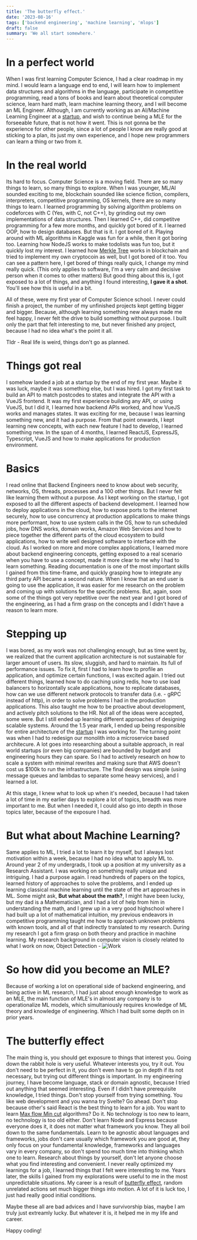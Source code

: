 ```yaml
---
title: 'The butterfly effect.'
date: '2023-08-16'
tags: ['backend engineering', 'machine learning', 'mlops']
draft: false
summary: 'We all start somewhere.'
---
```


# In a perfect world

When I was first learning Computer Science, I had a clear roadmap in my mind. I would learn a language end to end, I will learn how to implement data structures and algorithms in
the language, participate in competitive programming, read a tons of books and learn about theoretical computer science, learn hard math, learn machine learning theory, and I will
become an ML Engineer. Although, I am currently working as an AI/Machine Learning Engineer at a [startup](https://blogs.nvidia.com/blog/2022/05/09/ai-malaysia-highways/), and wish to continue being a MLE for the forseeable future, that is not how it went. This is not gonna be the experience for other people, since a lot of people I know are really good at sticking to a plan, its just
my own experience, and I hope new programmers can learn a thing or two from it.

# In the real world

Its hard to focus. Computer Science is a moving field. There are so many things to learn, so many things to explore. When I was younger, ML/AI sounded exciting to me,
blockchain sounded like science fiction, compilers, interpreters, competitive programming, OS kernels, there are so many things to learn. I learned programming by solving
algorithm problems on codeforces with C (Yes, with C, not C++), by grinding out my own implementations of data structures. Then I learned C++, did competitve programming for a few more months, and quickly got bored of it. I learned OOP, how to
design databases. But that is it. I got bored of it. Playing around with ML algorithms in Kaggle was fun for a while, then it got boring too. Learning how NodeJS works to make todolists was fun too, but it quickly lost my interest. I learned how [Merkle Tree](https://en.wikipedia.org/wiki/Merkle_tree) works in blockchain and tried to implement my own cryptocoin as well, but I got bored of it too. You can see a pattern here,
I get bored of things really quick, I change my mind really quick. (This only applies to software, I'm a very calm and decisive person when it comes to other matters) But good thing about this is, I got exposed to a lot of things, and anything I found interesting, **I gave it a shot**. You'll see how this is useful in a bit.

All of these, were my first year of Computer Science school. I never could finish a project, the number of my unfinished projects kept getting bigger and bigger. Because, although learning something new always made me feel happy, I never felt the drive to
build something without purpose. I built only the part that felt interesting to me, but never finished any project, because I had no idea what's the point it all.

Tldr - Real life is weird, things don't go as planned.

# Things got real

I somehow landed a job at a startup by the end of my first year. Maybe it was luck, maybe it was something else, but I was hired. I got my first task to build an API to match postcodes to states and integrate the API with a VueJS frontend.
It was my first experience building any API, or using VueJS, but I did it, I learned how backend APIs worked, and how VueJS works and manages states. It was exciting for me, because I was learning something new, and it had a purpose. From that point onwards,
I kept learning new concepts, with each new feature I had to develop, I learned something new. In the span of 4 months, I learned ReactJS, ExpressJS, Typescript, VueJS and how to make applications for production environment.

# Basics

I read online that Backend Engineers need to know about web security, networks, OS, threads, processes and a 100 other things. But I never felt like learning them without a purpose. As I kept working on the startup,
I got exposed to all the different aspects of backend development. I learned how to deploy applications in the cloud, how to expose ports to the internet securely, how to use concurrency at production applications to make things more performant,
how to use system calls in the OS, how to run scheduled jobs, how DNS works, domain works, Amazon Web Services and how to piece together the different parts of the cloud ecosystem to build applications, how to write well designed software to interface with the cloud. As I worked on more and more complex applications, I learned more about backend engineering concepts, getting exposed to a real scenario when you have to use
a concept, made it more clear to me why I had to learn something. Reading documentation is one of the most important skills I gained from this time-frame, and quickly grasping how to integrate any third party API became a second nature. When I know that an end user is going to use the application, it was easier for me research on the problem and coming up with solutions for the specific problems.
But, again, soon some of the things got very repetitive over the next year and I got bored of the engineering, as I had a firm grasp on the concepts and I didn't have a reason to learn more.

# Stepping up

I was bored, as my work was not challenging enough, but as time went by, we realized that the current application architecture is not sustainable for larger amount of users. Its slow, sluggish, and
hard to maintain. Its full of performance issues. To fix it, first I had to learn how to profile an application, and optimize certain functions, I was excited again. I tried out different things, learned how to do caching using redis,
how to use load balancers to horizontally scale applications, how to replicate databases, how can we use different network protocols to transfer data (i.e. - gRPC instead of http), in order to solve problems I had in the production applications. This also taught me how to be proactive about development, and actively pitch solutions to
the HR. Not all of the ideas were accepted, some were. But I still ended up learning different approaches of designing scalable systems. Around the 1.5 year mark, I ended up being responsible for entire architecture of the [startup](https://parceldaily.com) I was working for. The turning point was when I had to redesign our monolith into a microservice based architecure.
A lot goes into researching about a suitable approach, in real world startups (or even big companies) are bounded by budget and engineering hours they can spare. So I had to actively research on how to scale a system with minimal rewrites and making sure that AWS doesn't cost us $100k to run the infrastructure. The final design was simple (using message queues and lambdas to separate some heavy services),
and I learned a lot.

At this stage, I knew what to look up when it's needed, because I had taken a lot of time in my earlier days to explore a lot of topics, breadth was more important to me. But when I needed it, I could also go
into depth in those topics later, because of the exposure I had.

# But what about Machine Learning?

Same applies to ML, I tried a lot to learn it by myself, but I always lost motivation within a week, because I had no idea what to apply ML to. Around year 2 of my undergrads, I took up a position at my university as a Research Assistant. I was working on something really unique and intriguing. I had a purpose again.
I read hundreds of papers on the topics, learned history of approaches to solve the problems, and I ended up learning classical machine learning until the state of the art approaches in ML. Some might ask, **But what about the math?**, I might have been lucky, but my dad is a Mathematician, and I had a lot of help from him
in understanding the math, and I grew up in a very good highschool where I had built up a lot of mathematical intuition, my previous endeavors in competitive programming taught me how to approach unknown problems with known tools, and all of that indirectly translated to my research. During my research I got a firm grasp on both theory and practice
in machine learning. My research background in computer vision is closely related to what I work on now, Object Detection -
![Work](https://gotapway.com/wp-content/uploads/2023/01/VehicleTrack.gif 'What I work on nowadays.')

# So how did you become an MLE?

Because of working a lot on operational side of backend engineering, and being active in ML research, I had just about enough knowledge to work as an MLE, the main function of
MLE's in almost any company is to operationalize ML models, which simultaniously requires knowledge of ML theory and knowledge of engineering. Which I had built some depth on in prior years.

# The butterfly effect

The main thing is, you should get exposure to things that interest you. Going down the rabbit hole is very useful. Whatever interests you, try it out. You don't need to be perfect in it,
you don't even have to go in depth if its not necessary, but trying out different things is important. In my engineering journey, I have become language, stack or domain agnostic, because I tried
out anything that seemed interesting. Even if I didn't have prerequisite knowledge, I tried things. Don't stop yourself from trying something. You like web development and you wanna try Svelte? Go ahead. Don't stop
because other's said React is the best thing to learn for a job. You want to learn [Max flow Min cut](https://en.wikipedia.org/wiki/Max-flow_min-cut_theorem) algorithms? Do it.
No technology is too new to learn, no technology is too old either. Don't learn Node and Express because everyone does it, it does not matter what framework you know. They all boil down to the same fundamentals.
Learn to be agnostic about languages and frameworks, jobs don't care usually which framework you are good at, they only focus on your fundamental knowledge, frameworks and languages vary in every company, so don't spend too much time into thinking which one to learn.
Research about things by yourself, don't let anyone choose what you find interesting and convenient. I never really optimized my learnings for a job, I learned things that I felt were interesting to me. Years later, the skills I gained from my explorations were useful to me
in the most unpredictable situations. My career is a result of [butterfly effect](https://en.wikipedia.org/wiki/Butterfly_effect), random unrelated actions set much bigger things into motion. A lot of it is luck too, I just had really good initial
conditions.

Maybe these all are bad advices and I have survivorship bias, maybe I am truly just extreamly lucky. But whatever it is, it helped me in my life and career.

Happy coding!
